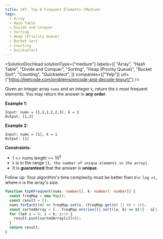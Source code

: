 ```yaml
---
title: 347. Top K Frequent Elements (Medium)
tags:
  - Array
  - Hash Table
  - Divide and Conquer
  - Sorting
  - Heap (Priority Queue)
  - Bucket Sort
  - Counting
  - Quickselect
---
```



<SolutionDocHead
  solutionType={"medium"}
  labels={[
    "Array",
    "Hash Table",
    "Divide and Conquer",
    "Sorting",
    "Heap (Priority Queue)",
    "Bucket Sort",
    "Counting",
    "Quickselect",
  ]}
  companies={["Yelp"]}
  url={"https://leetcode.com/problems/encode-and-decode-tinyurl/"}
/>

Given an integer array `nums` and an integer `k`, return the `k` most frequent elements. You may return the answer in <b>any order</b>.

<b>Example 1:</b>

```
Input: nums = [1,1,1,2,2,3], k = 2
Output: [1,2]
```

<b>Example 2:</b>

```
Input: nums = [1], k = 1
Output: [1]
```

<b>Constraints:</b>

- 1 <= nums.length <= 10<sup>5</sup>
- `k` is in the range `[1, the number of unique elements in the array]`.
- It is <b>guaranteed</b> that the answer is <b>unique</b>.

Follow up: Your algorithm's time complexity must be better than `O(n log n)`, where n is the array's size.

```ts title=solution.ts
function topKFrequent(nums: number[], k: number): number[] {
  const freqMap = new Map();
  const result = [];
  nums.forEach((n) => freqMap.set(n, (freqMap.get(n) || 0) + 1));
  const sortedArray = [...freqMap.entries()].sort((a, b) => b[1] - a[1]);
  for (let i = 0; i < k; i++) {
    result.push(sortedArray[i][0]);
  }
  return result;
}
```
